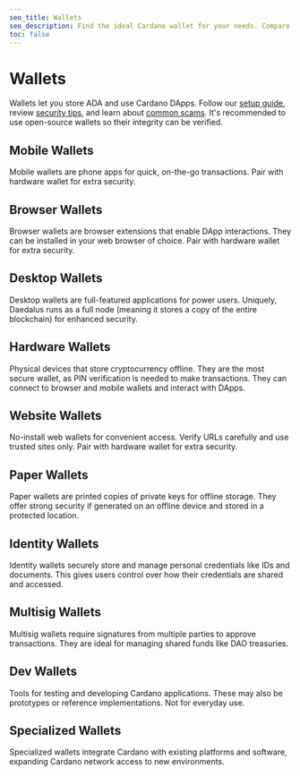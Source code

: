 ```yaml
---
seo_title: Wallets
seo_description: Find the ideal Cardano wallet for your needs. Compare mobile apps, browser extensions, hardware devices and more. See open-source stats & rankings.
toc: false
---
```



# Wallets

Wallets let you store ADA and use Cardano DApps. Follow our [setup guide](../intro_to_cardano/set_up_a_wallet), review [security tips](https://www.reddit.com/r/cardano/wiki/wallets/seedphrase/), and learn about [common scams](https://cardano.org/common-scams/). It's recommended to use open-source wallets so their integrity can be verified.

## Mobile Wallets

Mobile wallets are phone apps for quick, on-the-go transactions. Pair with hardware wallet for extra security.

<WalletsTable wallets={wallets} filterBy="mobile_wallet" />

## Browser Wallets

Browser wallets are browser extensions that enable DApp interactions. They can be installed in your web browser of choice. Pair with hardware wallet for extra security.

<WalletsTable wallets={wallets} filterBy="browser_wallet" />

## Desktop Wallets

Desktop wallets are full-featured applications for power users. Uniquely, Daedalus runs as a full node (meaning it stores a copy of the entire blockchain) for enhanced security.

<WalletsTable wallets={wallets} filterBy="desktop_wallet" />

## Hardware Wallets

Physical devices that store cryptocurrency offline. They are the most secure wallet, as PIN verification is needed to make transactions. They can connect to browser and mobile wallets and interact with DApps.

<WalletsTable wallets={wallets} filterBy="hardware_wallet" />

## Website Wallets

No-install web wallets for convenient access. Verify URLs carefully and use trusted sites only. Pair with hardware wallet for extra security.

<WalletsTable wallets={wallets} filterBy="web_wallet" />

## Paper Wallets

Paper wallets are printed copies of private keys for offline storage. They offer strong security if generated on an offline device and stored in a protected location.

<WalletsTable wallets={wallets} filterBy="paper_wallet" />

## Identity Wallets

Identity wallets securely store and manage personal credentials like IDs and documents. This gives users control over how their credentials are shared and accessed.

<WalletsTable wallets={wallets} filterBy="identity_wallet" />

## Multisig Wallets

Multisig wallets require signatures from multiple parties to approve transactions. They are ideal for managing shared funds like DAO treasuries.

<WalletsTable wallets={wallets} filterBy="multisig_wallet" />

## Dev Wallets

Tools for testing and developing Cardano applications. These may also be prototypes or reference implementations. Not for everyday use.

<WalletsTable wallets={wallets} filterBy="dev_wallet" />

## Specialized Wallets

Specialized wallets integrate Cardano with existing platforms and software, expanding Cardano network access to new environments.

<WalletsTable wallets={wallets} filterBy="specialized_wallet" />
